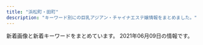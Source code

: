 ```yaml
---
title: "浜松町・田町"
description: "キーワード別にの巨乳アジアン・チャイナエステ嬢情報をまとめました。"
---
```


新着画像と新着キーワードをまとめています。
2021年06月09日の情報です。

<DmmAffiliateIns />
<KeywordTable
  shops={
    [
    {
        "station": "JR\u65b0\u6a4b\u99c5\u65e5\u6bd4\u8c37\u53e3",
        "name": "\u30bb\u30cf\u30c8",
        "url": "http://melpomene-est.biz/",
        "keywords": {
            "87": 6,
            "86": 31
        },
        "img_links": [
            "http://melpomene-est.biz/images/b6.jpg",
            "http://melpomene-est.biz/images/tel.png",
            "http://melpomene-est.biz/images/b4.jpg",
            "http://melpomene-est.biz/images/cg09.jpg",
            "http://melpomene-est.biz/images/r4.jpg",
            "http://melpomene-est.biz/images/b5.jpg",
            "http://melpomene-est.biz/images/ac1.jpg",
            "http://melpomene-est.biz/images/cg03.jpg",
            "http://melpomene-est.biz/images/cg06.jpg",
            "http://melpomene-est.biz/images/kan.jpg",
            "http://melpomene-est.biz/images/r5.jpg",
            "http://melpomene-est.biz/images/ac4.jpg",
            "http://melpomene-est.biz/images/ac2.jpg",
            "http://melpomene-est.biz/images/cg02.jpg",
            "http://melpomene-est.biz/images/b2.jpg",
            "http://melpomene-est.biz/images/r6.jpg",
            "http://melpomene-est.biz/images/roser.png",
            "http://melpomene-est.biz/images/qrc.png",
            "http://melpomene-est.biz/images/b1.jpg",
            "http://melpomene-est.biz/images/cg08.jpg",
            "http://melpomene-est.biz/images/cg05.jpg",
            "http://melpomene-est.biz/images/rosel.png",
            "http://melpomene-est.biz/images/r3.jpg",
            "http://melpomene-est.biz/images/b3.jpg",
            "http://melpomene-est.biz/images/r1.jpg",
            "http://melpomene-est.biz/images/ac3.jpg",
            "http://melpomene-est.biz/images/cg01.jpg",
            "http://melpomene-est.biz/images/r2.jpg"
        ]
    },
    {
        "keywords": {
            "C": 19,
            "E": 4,
            "D": 20,
            "87": 28,
            "\u30bb\u30af\u30b7\u30fc": 3
        },
        "img_links": [
            "http://www.momigoku.mensest.com/images/mobile.jpg",
            "http://www.momigoku.mensest.com/files/004-02.jpg",
            "http://www.momigoku.mensest.com/files/001-02.jpg",
            "http://www.momigoku.mensest.com/files/003.jpg",
            "http://www.momigoku.mensest.com/files/004-03.jpg",
            "http://www.momigoku.mensest.com/photo_news/upimg/8319560bd95f8c3e68_0.jpg",
            "http://www.momigoku.mensest.com/files/006-02.jpg",
            "http://www.momigoku.mensest.com/files/001.jpg",
            "http://www.momigoku.mensest.com/files/005.jpg",
            "http://www.momigoku.mensest.com/files/002-02.jpg",
            "http://www.momigoku.mensest.com/files/006-03.jpg",
            "http://www.momigoku.mensest.com/files/002-03.jpg",
            "http://www.momigoku.mensest.com/files/007.jpg",
            "http://www.momigoku.mensest.com/files/001-03.jpg",
            "http://www.momigoku.mensest.com/files/004.jpg",
            "http://www.momigoku.mensest.com/photo_news/upimg/3223360c02f1517deb_0.jpg",
            "http://www.momigoku.mensest.com/files/007-03.jpg",
            "http://www.momigoku.mensest.com/files/003-03.jpg",
            "http://www.momigoku.mensest.com/images/r3.jpg",
            "http://www.momigoku.mensest.com/files/005-02.jpg",
            "http://www.momigoku.mensest.com/files/005-03.jpg",
            "http://www.momigoku.mensest.com/files/003-02.jpg",
            "http://www.momigoku.mensest.com/files/006.jpg",
            "http://www.momigoku.mensest.com/images/line.png",
            "http://www.momigoku.mensest.com/files/002.jpg",
            "http://www.momigoku.mensest.com/files/007-02.jpg"
        ],
        "url": "http://www.momigoku.mensest.com/",
        "station": "JR\u65b0\u6a4b\u99c5\u70cf\u68ee\u53e3",
        "name": "\u3082\u307f\u6975"
    },
    {
        "img_links": [
            "http://body-heal.net/images/show.jpg",
            "http://body-heal.net/images/store/06.jpg",
            "http://body-heal.net/images/store/04.jpg",
            "http://body-heal.net/staffPhoto/b20180721035111.jpg",
            "http://body-heal.net/images/access/03.jpg",
            "http://body-heal.net/staffPhoto/b20190608222039.jpg",
            "http://body-heal.net/staffPhoto/b20190120201033.jpg",
            "http://body-heal.net/images/access/01.jpg",
            "http://body-heal.net/staffPhoto/b20190218130854.jpg",
            "http://body-heal.net/js/sliderLine/slide_next.png",
            "http://body-heal.net/images/store/05.jpg",
            "http://body-heal.net/js/sliderLine/slide_prev.png",
            "http://body-heal.net/images/access/02.jpg",
            "http://body-heal.net/images/store/01.jpg",
            "http://body-heal.net/images/access/04.jpg",
            "http://body-heal.net/staffPhoto/b20180926231950.jpg",
            "http://body-heal.net/uploadfiles/images/campaignBodyHealNet.jpg",
            "http://body-heal.net/images/access/05.jpg",
            "http://body-heal.net/staffPhoto/b20190117105438.jpg",
            "http://body-heal.net/staffPhoto/b20190608220420.jpg"
        ],
        "station": "JR\u7530\u753a\u99c5\u4e09\u7530\u53e3",
        "keywords": {
            "87": 6,
            "84": 4,
            "88": 10,
            "E": 6,
            "85": 4
        },
        "url": "http://body-heal.net/",
        "name": "Tami"
    },
    {
        "keywords": {},
        "station": "JR\u65b0\u6a4b\u99c5\u70cf\u68ee\u53e3",
        "img_links": [],
        "name": "LEON",
        "url": "http://es-leon.link/"
    },
    {
        "station": "JR\u6d5c\u677e\u753a\u99c5\u5317\u53e3",
        "img_links": [
            "https://hamamatsucho-esthe.work/icon/twitter.png",
            "https://hamamatsucho-esthe.work/staff/sora-l1.jpg",
            "https://hamamatsucho-esthe.work/images/qrcode.png",
            "https://hamamatsucho-esthe.work/2020/11/06/momo-s1.jpg",
            "https://hamamatsucho-esthe.work/staff/sora-s1.jpg",
            "https://hamamatsucho-esthe.work/staff/maki-l1.jpg",
            "https://hamamatsucho-esthe.work/images/footer-r.png",
            "https://hamamatsucho-esthe.work/menu/info.png",
            "https://hamamatsucho-esthe.work/2021/06/04/yuki-s1.jpg",
            "https://hamamatsucho-esthe.work/room/4-l.jpg",
            "https://hamamatsucho-esthe.work/staff/maki-s1.jpg",
            "https://hamamatsucho-esthe.work/kana01.png",
            "https://hamamatsucho-esthe.work/button/blog.png",
            "https://hamamatsucho-esthe.work/menu/home.png",
            "https://hamamatsucho-esthe.work/room/esthe1.jpg",
            "https://hamamatsucho-esthe.work/2018/12/26/sayaka-s1.jpg",
            "https://hamamatsucho-esthe.work/room/1-l.jpg",
            "https://hamamatsucho-esthe.work/menu/gallery.png",
            "https://hamamatsucho-esthe.work/staff/riko-s1.jpg",
            "https://hamamatsucho-esthe.work/images/main1.jpg",
            "https://hamamatsucho-esthe.work/2020/07/30/maki-s1.jpg",
            "https://hamamatsucho-esthe.work/2019/11/05/nanami-s1.jpg",
            "https://hamamatsucho-esthe.work/2019/05/25/riko-s1.jpg",
            "https://hamamatsucho-esthe.work/staff/mimi-s1.jpg",
            "https://hamamatsucho-esthe.work/2021/05/20/mimi-s1.jpg",
            "https://hamamatsucho-esthe.work/images/footer-l.png",
            "https://hamamatsucho-esthe.work/images/clear.png",
            "https://hamamatsucho-esthe.work/room/3-s.jpg",
            "https://hamamatsucho-esthe.work/2020/01/05/yuki-s1.jpg",
            "https://hamamatsucho-esthe.work/menu/friend.png",
            "https://hamamatsucho-esthe.work/room/1-s.jpg",
            "https://hamamatsucho-esthe.work/staff/yuki-s1.jpg",
            "https://hamamatsucho-esthe.work/staff/riri-l1.jpg",
            "https://hamamatsucho-esthe.work/room/2-l.jpg",
            "https://hamamatsucho-esthe.work/staff/nana-s1.jpg",
            "https://hamamatsucho-esthe.work/2019/06/14/riri-s1.jpg",
            "https://hamamatsucho-esthe.work/button/staff.png",
            "https://hamamatsucho-esthe.work/2019/01/14/emi-s1.jpg",
            "https://hamamatsucho-esthe.work/staff/riri-s1.jpg",
            "https://hamamatsucho-esthe.work/staff/yuki-l1.jpg",
            "https://hamamatsucho-esthe.work/room/esthe3.jpg",
            "https://hamamatsucho-esthe.work/staff/mimi-l1.jpg",
            "https://hamamatsucho-esthe.work/icon/line.png",
            "https://hamamatsucho-esthe.work/icon/google_plus.png",
            "https://hamamatsucho-esthe.work/room/3-l.jpg",
            "https://hamamatsucho-esthe.work/room/esthe2.jpg",
            "https://hamamatsucho-esthe.work/images/main-sp.jpg",
            "https://hamamatsucho-esthe.work/button/home.png",
            "https://hamamatsucho-esthe.work/2021/04/22/nana-s1.jpg",
            "https://hamamatsucho-esthe.work/menu/blog.png",
            "https://hamamatsucho-esthe.work/room/2-s.jpg",
            "https://hamamatsucho-esthe.work/2021/03/26/riri-s1.jpg",
            "https://hamamatsucho-esthe.work/room/4-s.jpg",
            "https://hamamatsucho-esthe.work/2018/11/09/kana-s1.jpg",
            "https://hamamatsucho-esthe.work/2019/05/25/koko-s1.jpg",
            "https://hamamatsucho-esthe.work/images/flower.png",
            "https://hamamatsucho-esthe.work/icon/facebook.png",
            "https://hamamatsucho-esthe.work/staff/nana-l1.jpg"
        ],
        "url": "https://hamamatsucho-esthe.work/",
        "name": "Artemis",
        "keywords": {
            "F": 5,
            "D": 15,
            "C": 10
        }
    },
    {
        "url": "https://minazuki-tokyo.com/",
        "img_links": [
            "https://minazuki-tokyo.com/wp-content/uploads/2021/03/top10.png",
            "https://minazuki-tokyo.com/wp-content/uploads/2021/02/t05.png",
            "https://minazuki-tokyo.com/wp-content/uploads/2020/11/photo01.png",
            "https://minazuki-tokyo.com/wp-content/uploads/2021/02/ayu.png",
            "https://minazuki-tokyo.com/wp-content/uploads/2021/02/sm01.png",
            "https://minazuki-tokyo.com/wp-content/uploads/2021/02/2-09.png",
            "https://minazuki-tokyo.com/wp-content/uploads/2021/02/koyuri.png",
            "https://minazuki-tokyo.com/wp-content/uploads/2021/02/haru.png",
            "https://minazuki-tokyo.com/wp-content/uploads/2021/02/top1.png",
            "https://minazuki-tokyo.com/wp-content/uploads/2021/02/t04.png",
            "https://minazuki-tokyo.com/wp-content/uploads/2021/02/cam.png",
            "https://minazuki-tokyo.com/wp-content/uploads/2021/02/sm02.png",
            "https://minazuki-tokyo.com/wp-content/uploads/2021/02/sm03.png",
            "https://minazuki-tokyo.com/wp-content/uploads/2020/11/photo04.png",
            "https://minazuki-tokyo.com/wp-content/uploads/2021/02/koyuri-1.jpg",
            "https://minazuki-tokyo.com/wp-content/uploads/2021/02/t03.png",
            "https://minazuki-tokyo.com/wp-content/uploads/2021/02/yumi.png",
            "https://minazuki-tokyo.com/wp-content/uploads/2021/02/top2.png",
            "https://minazuki-tokyo.com/wp-content/uploads/2021/02/sm04.png",
            "https://minazuki-tokyo.com/wp-content/uploads/2021/02/yuyu2.jpg",
            "https://minazuki-tokyo.com/wp-content/uploads/2021/02/price.png",
            "https://minazuki-tokyo.com/wp-content/uploads/2021/02/haru.jpg",
            "https://minazuki-tokyo.com/wp-content/uploads/2021/02/ayu.jpg",
            "https://minazuki-tokyo.com/wp-content/uploads/2021/02/t02.png",
            "https://minazuki-tokyo.com/wp-content/uploads/2021/02/t07.png",
            "https://minazuki-tokyo.com/wp-content/uploads/2021/02/yumi.jpg",
            "https://minazuki-tokyo.com/wp-content/uploads/2020/11/photo02.png",
            "https://minazuki-tokyo.com/wp-content/uploads/2021/02/t08.png",
            "https://minazuki-tokyo.com/wp-content/uploads/2021/02/t06.png",
            "https://minazuki-tokyo.com/wp-content/uploads/2020/11/photo05.png",
            "https://minazuki-tokyo.com/wp-content/uploads/2020/11/photo03.png",
            "https://minazuki-tokyo.com/wp-content/uploads/2021/02/t01.png",
            "https://minazuki-tokyo.com/wp-content/uploads/2021/02/yuyu.png"
        ],
        "station": "JR\u6d5c\u677e\u753a\u99c5\u5357\u53e3",
        "keywords": {
            "90": 4,
            "87": 4,
            "86": 4,
            "85": 4,
            "83": 4
        },
        "name": "\u6c34\u7121\u6708\uff5e\u307f\u306a\u3065\u304d\uff5e"
    },
    {
        "url": "http://www.himawari.mensest.com/",
        "name": "\u3072\u307e\u308f\u308a",
        "keywords": {
            "D": 2,
            "C": 3,
            "87": 2,
            "86": 3
        },
        "station": "JR\u6d5c\u677e\u753a\u99c5\u5317\u53e3",
        "img_links": [
            "http://www.himawari.mensest.com/images/bj1.jpg",
            "http://www.himawari.mensest.com/images/top.png",
            "http://www.himawari.mensest.com/files/005-02.jpg",
            "http://www.himawari.mensest.com/images/s_info.jpg",
            "http://www.himawari.mensest.com/files/006.jpg",
            "http://www.himawari.mensest.com/files/005.jpg",
            "http://www.himawari.mensest.com/images/s_link.jpg",
            "http://www.himawari.mensest.com/files/002.jpg",
            "http://www.himawari.mensest.com/images/hua.jpg",
            "http://www.himawari.mensest.com/files/004.jpg",
            "http://www.himawari.mensest.com/files/002-02.jpg",
            "http://www.himawari.mensest.com/files/004-02.jpg",
            "http://www.himawari.mensest.com/images/s_staff.jpg",
            "http://www.himawari.mensest.com/files/003-02.jpg",
            "http://www.himawari.mensest.com/images/bj3.jpg",
            "http://www.himawari.mensest.com/files/003.jpg",
            "http://www.himawari.mensest.com/files/006-02.jpg",
            "http://www.himawari.mensest.com/images/s_news.jpg",
            "http://www.himawari.mensest.com/images/mobile.jpg"
        ]
    },
    {
        "url": "https://hamamatsucho-mensesthe.com/",
        "station": "JR\u6d5c\u677e\u753a\u99c5\u5317\u53e3",
        "img_links": [
            "https://hamamatsucho-mensesthe.com/images/footer-l.png",
            "https://hamamatsucho-mensesthe.com/images/header3.png",
            "https://hamamatsucho-mensesthe.com/images/main-sp.jpg",
            "https://hamamatsucho-mensesthe.com/menu/home.png",
            "https://hamamatsucho-mensesthe.com/2017/10/08/ruru-s1.jpg",
            "https://hamamatsucho-mensesthe.com/room/1.jpg",
            "https://hamamatsucho-mensesthe.com/staff/arisa-l1.jpg",
            "https://hamamatsucho-mensesthe.com/2018/12/21/koko-s1.jpg",
            "https://hamamatsucho-mensesthe.com/kumi2.jpg",
            "https://hamamatsucho-mensesthe.com/staff/yoko-s1.jpg",
            "https://hamamatsucho-mensesthe.com/kumi1.jpg",
            "https://hamamatsucho-mensesthe.com/icon/facebook.png",
            "https://hamamatsucho-mensesthe.com/button/home.png",
            "https://hamamatsucho-mensesthe.com/room/2.jpg",
            "https://hamamatsucho-mensesthe.com/icon/google_plus.png",
            "https://hamamatsucho-mensesthe.com/room/esthe2.jpg",
            "https://hamamatsucho-mensesthe.com/staff/yoko-l1.jpg",
            "https://hamamatsucho-mensesthe.com/room/esthe3.jpg",
            "https://hamamatsucho-mensesthe.com/staff/nana-s1.jpg",
            "https://hamamatsucho-mensesthe.com/room/esthe1.jpg",
            "https://hamamatsucho-mensesthe.com/icon/twitter.png",
            "https://hamamatsucho-mensesthe.com/images/footer-r.png",
            "https://hamamatsucho-mensesthe.com/room/4.jpg",
            "https://hamamatsucho-mensesthe.com/menu/info.png",
            "https://hamamatsucho-mensesthe.com/images/clear.png",
            "https://hamamatsucho-mensesthe.com/2018/12/21/yuyu-s1.jpg",
            "https://hamamatsucho-mensesthe.com/menu/gallery.png",
            "https://hamamatsucho-mensesthe.com/2018/11/23/arisa-s1.jpg",
            "https://hamamatsucho-mensesthe.com/staff/yuyu-s1.jpg",
            "https://hamamatsucho-mensesthe.com/button/sche.png",
            "https://hamamatsucho-mensesthe.com/menu/sche.png",
            "https://hamamatsucho-mensesthe.com/room/3.jpg",
            "https://hamamatsucho-mensesthe.com/menu/friend.png",
            "https://hamamatsucho-mensesthe.com/miyuki01.png",
            "https://hamamatsucho-mensesthe.com/staff/yuyu-l1.jpg",
            "https://hamamatsucho-mensesthe.com/button/staff.png",
            "https://hamamatsucho-mensesthe.com/staff/arisa-s1.jpg",
            "https://hamamatsucho-mensesthe.com/staff/koko-s1.jpg",
            "https://hamamatsucho-mensesthe.com/staff/nana-l1.jpg",
            "https://hamamatsucho-mensesthe.com/staff/koko-l1.jpg",
            "https://hamamatsucho-mensesthe.com/icon/line.png",
            "https://hamamatsucho-mensesthe.com/nana03.png",
            "https://hamamatsucho-mensesthe.com/images/flower.png",
            "https://hamamatsucho-mensesthe.com/2018/03/02/anna-s1.jpg",
            "https://hamamatsucho-mensesthe.com/images/main1.jpg"
        ],
        "name": "Oriental Spa",
        "keywords": {}
    },
    {
        "station": "JR\u65b0\u6a4b\u99c5\u70cf\u68ee\u53e3",
        "url": "https://aroma-queen.work/",
        "img_links": [
            "https://aroma-queen.work/images/st/st_koy_2.jpg",
            "https://aroma-queen.work/images/st/st_.jpg",
            "https://aroma-queen.work/images/st/st_kou1.jpg",
            "https://aroma-queen.work/images/st/st_eri.jpg",
            "https://aroma-queen.work/images/st/st_huxa.jpg",
            "https://aroma-queen.work/images/st/st_mirror_3.jpg",
            "https://aroma-queen.work/images/st/st_hara.jpg",
            "https://aroma-queen.work/images/st/st_bibi_2.jpg",
            "https://aroma-queen.work/images/st/st_chiba_2.jpg",
            "https://aroma-queen.work/images/st/st_ou_1.jpg",
            "https://aroma-queen.work/images/st/st_pink_3.jpg",
            "https://aroma-queen.work/images/st/st_party_2.jpg",
            "https://aroma-queen.work/images/st/st_sofea_2.jpg",
            "https://aroma-queen.work/images/st/st_kaori_2.jpg",
            "https://aroma-queen.work/images/st/st_10_1.jpg",
            "https://aroma-queen.work/images/st/st_yuyu.jpg",
            "https://aroma-queen.work/images/st/st_min_2.jpg",
            "https://aroma-queen.work/images/st/st_ryuu_2.jpg",
            "https://aroma-queen.work/images/st/st_rei_2.jpg",
            "https://aroma-queen.work/images/st/st_coco_2.jpg",
            "https://aroma-queen.work/images/st/st_nana_1.jpg",
            "https://aroma-queen.work/images/st/st_get_3.jpg",
            "https://aroma-queen.work/images/st/st_aya.jpg",
            "https://aroma-queen.work/images/st/st_nori.jpg",
            "https://aroma-queen.work/images/top_campaign_spring.jpg",
            "https://aroma-queen.work/images/st/st_nuna3.jpg",
            "https://aroma-queen.work/images/st/st_cindy.jpg",
            "https://aroma-queen.work/images/st/st_dan_3.jpg",
            "https://aroma-queen.work/images/st/st_17.jpg",
            "https://aroma-queen.work/images/st/st_20.jpg",
            "https://aroma-queen.work/images/st/st_7_1.jpg",
            "https://aroma-queen.work/images/st/st_jj_1.jpg",
            "https://aroma-queen.work/images/st/st_aigo.jpg",
            "https://aroma-queen.work/images/st/st_sakura_1.jpg",
            "https://aroma-queen.work/images/st/st_nana.jpg",
            "https://aroma-queen.work/images/st/st_anan.jpg",
            "https://aroma-queen.work/images/st/st_13.jpg",
            "https://aroma-queen.work/images/st/st_bibi_1.jpg",
            "https://aroma-queen.work/images/st/st_22.jpg",
            "https://aroma-queen.work/images/st/st_kiki_1.jpg",
            "https://aroma-queen.work/images/st/st_risa_1.jpg",
            "https://aroma-queen.work/images/st/st_18.jpg",
            "https://aroma-queen.work/images/st/st_yuri.jpg",
            "https://aroma-queen.work/images/st/st_5_1.jpg",
            "https://aroma-queen.work/images/top_campaign_dec.jpg",
            "https://aroma-queen.work/images/st/st_bibi.jpg",
            "https://aroma-queen.work/images/st/st_joy_1.jpg",
            "https://aroma-queen.work/images/st/st_honey_1.jpg",
            "https://aroma-queen.work/images/st/st_ai.jpg",
            "https://aroma-queen.work/images/st/st_saya_0.jpg",
            "https://aroma-queen.work/images/st/st_mimi_1.jpg",
            "https://aroma-queen.work/images/st/st_joy.jpg",
            "https://aroma-queen.work/images/top2.png",
            "https://aroma-queen.work/images/st/st_kei.jpg",
            "https://aroma-queen.work/images/st/st_jerry.jpg",
            "https://aroma-queen.work/images/st/st_rinda_2.jpg",
            "https://aroma-queen.work/images/st/st_yuri_3.jpg",
            "https://aroma-queen.work/images/st/st_16_1.jpg",
            "https://aroma-queen.work/images/st/st_kiki2.jpg",
            "https://aroma-queen.work/images/st/st_nanako.jpg",
            "https://aroma-queen.work/images/st/st_rena_2.jpg",
            "https://aroma-queen.work/images/st/st_aya_1.jpg",
            "https://aroma-queen.work/images/st/st_nami_1.jpg",
            "https://aroma-queen.work/images/st/st_shizuka_1.jpg",
            "https://aroma-queen.work/images/st/st_koko_1.jpg",
            "https://aroma-queen.work/images/st/st_rei.jpg",
            "https://aroma-queen.work/images/week_campaign.jpg",
            "https://aroma-queen.work/images/st/st_jasmine_1.jpg",
            "https://aroma-queen.work/images/st/st_saya_2.jpg",
            "https://aroma-queen.work/images/st/st_25.jpg",
            "https://aroma-queen.work/images/st/st_emi_1.jpg",
            "https://aroma-queen.work/images/st/st_kaori_1.jpg",
            "https://aroma-queen.work/images/st/st_angel_3.jpg",
            "https://aroma-queen.work/images/st/st_joy_2.jpg",
            "https://aroma-queen.work/images/st/st_rinda_6.jpg",
            "https://aroma-queen.work/images/st/st_dan_2.jpg",
            "https://aroma-queen.work/images/st/st_miki.jpg",
            "https://aroma-queen.work/images/st/st_mirror_2.jpg",
            "https://aroma-queen.work/images/st/st_gei.jpg",
            "https://aroma-queen.work/images/st/st_21.jpg",
            "https://aroma-queen.work/images/st/st_koko.jpg",
            "https://aroma-queen.work/images/top.png",
            "https://aroma-queen.work/images/st/st_chiba_4.jpg",
            "https://aroma-queen.work/images/st/st_5_3.jpg",
            "https://aroma-queen.work/images/st/st_chiba_1.jpg",
            "https://aroma-queen.work/images/st/st_yuri_4.jpg",
            "https://aroma-queen.work/images/st/st_aiko_1.jpg",
            "https://aroma-queen.work/images/st/st_rinda_0.jpg",
            "https://aroma-queen.work/images/st/st_ou_3.jpg",
            "https://aroma-queen.work/images/st/st_19.jpg",
            "https://aroma-queen.work/images/st/st_saya_1.jpg",
            "https://aroma-queen.work/images/st/st_rei_3.jpg",
            "https://aroma-queen.work/images/st/st_pink_1.jpg",
            "https://aroma-queen.work/images/st/st_four1.jpg",
            "https://aroma-queen.work/images/st/st_ai_1.jpg",
            "https://aroma-queen.work/images/st/st_minto_1.jpg",
            "https://aroma-queen.work/images/st/st_risa_2.jpg",
            "https://aroma-queen.work/images/st/st_lucy_3.jpg",
            "https://aroma-queen.work/images/st/st_rinda_1.jpg",
            "https://aroma-queen.work/images/st/st_maya_1.jpg",
            "https://aroma-queen.work/images/st/st_coco_1.jpg",
            "https://aroma-queen.work/images/st/st_min_4.jpg",
            "https://aroma-queen.work/images/st/st_aiko_2.jpg",
            "https://aroma-queen.work/images/st/st_kou2.jpg",
            "https://aroma-queen.work/images/st/st_hana_2.jpg",
            "https://aroma-queen.work/images/st/st_hara3.jpg",
            "https://aroma-queen.work/images/st/st_ou_2.jpg",
            "https://aroma-queen.work/images/st/st_mayumi_1.jpg",
            "https://aroma-queen.work/images/st/st_yumi.jpg",
            "https://aroma-queen.work/images/st/st_dan_1.jpg",
            "https://aroma-queen.work/images/st/st_nina_3.jpg",
            "https://aroma-queen.work/images/st/st_5_2.jpg",
            "https://aroma-queen.work/images/st/st_14_1.jpg",
            "https://aroma-queen.work/images/st/st_rinda_4.jpg",
            "https://aroma-queen.work/images/st/st_nuna.jpg",
            "https://aroma-queen.work/images/st/st_pink_2.jpg",
            "https://aroma-queen.work/images/st/st_nan.jpg",
            "https://aroma-queen.work/images/st/st_ai1.jpg",
            "https://aroma-queen.work/images/st/st_ami_2.jpg",
            "https://aroma-queen.work/images/st/st_yuri_2.jpg",
            "https://aroma-queen.work/images/st/st_mayumi_2.jpg",
            "https://aroma-queen.work/images/st/st_mai_1.jpg",
            "https://aroma-queen.work/images/st/st_hana_1.jpg",
            "https://aroma-queen.work/images/st/st_ai_2.jpg",
            "https://aroma-queen.work/images/st/st_angel_2.jpg",
            "https://aroma-queen.work/images/st/st_sayuri_1.jpg",
            "https://aroma-queen.work/images/st/st_cake_1.jpg",
            "https://aroma-queen.work/images/st/st_emi.jpg"
        ],
        "name": "Aroma Coco8",
        "keywords": {
            "D": 11,
            "\u30bb\u30af\u30b7\u30fc": 2,
            "\u4e73": 5,
            "\u80f8": 4,
            "F": 2,
            "E": 13
        }
    },
    {
        "name": "\u672a\u6765",
        "keywords": {},
        "url": "http://kokoro-spa.info/",
        "img_links": [
            "http://kokoro-spa.info/img/slider/2.jpg",
            "http://kokoro-spa.info/img/shop/kanban.jpg",
            "http://kokoro-spa.info/img/shop/no-pic.jpg",
            "http://kokoro-spa.info/img/pickup.jpg",
            "http://kokoro-spa.info/img/ttl_info.png",
            "http://kokoro-spa.info/img/qrcode.png",
            "http://kokoro-spa.info/img/ttl_news.png"
        ],
        "station": "JR\u65b0\u6a4b\u99c5\u70cf\u68ee\u53e3"
    },
    {
        "name": "SERA",
        "img_links": [
            "https://hamamatsucho-mensesthe.net/staff/top/mitsuki-s1.jpg",
            "https://hamamatsucho-mensesthe.net/staff/top/emi-s1.jpg",
            "https://hamamatsucho-mensesthe.net/wp/wp-content/uploads/2020/01/misaki-l2.jpg",
            "https://hamamatsucho-mensesthe.net/staff/top/yuki-s1.jpg",
            "https://hamamatsucho-mensesthe.net/room/room-l3.jpg",
            "https://hamamatsucho-mensesthe.net/wp/images/top2.jpg",
            "https://hamamatsucho-mensesthe.net/staff/top/yuna-s1.jpg",
            "https://hamamatsucho-mensesthe.net/staff/top/miyu-s1.jpg",
            "https://hamamatsucho-mensesthe.net/link/mens-esthe.png",
            "https://hamamatsucho-mensesthe.net/wp/icon/line.png",
            "https://hamamatsucho-mensesthe.net/wp/wp-content/uploads/2021/01/yuna.jpg",
            "https://hamamatsucho-mensesthe.net/staff/top/rin-s1.jpg",
            "https://hamamatsucho-mensesthe.net/images/flower.png",
            "https://hamamatsucho-mensesthe.net/wp/wp-content/uploads/2019/10/eri-150x150.jpg",
            "https://hamamatsucho-mensesthe.net/wp/wp-content/uploads/2021/01/yuna-150x150.jpg",
            "https://hamamatsucho-mensesthe.net/wp/wp-content/uploads/2020/10/aki-150x150.jpg",
            "https://hamamatsucho-mensesthe.net/wp/wp-content/uploads/2020/08/ayaka.jpg",
            "https://hamamatsucho-mensesthe.net/images/footer-l.png",
            "https://hamamatsucho-mensesthe.net/wp/wp-content/uploads/2019/05/nao-150x150.jpg",
            "https://hamamatsucho-mensesthe.net/icon/facebook.png",
            "https://hamamatsucho-mensesthe.net/icon/google_plus.png",
            "https://hamamatsucho-mensesthe.net/wp/icon/google_plus.png",
            "https://hamamatsucho-mensesthe.net/wp/wp-content/uploads/2020/11/urara.jpg",
            "https://hamamatsucho-mensesthe.net/staff/top/nao-s1.jpg",
            "https://hamamatsucho-mensesthe.net/wp/images/mensesthe.jpg",
            "https://hamamatsucho-mensesthe.net/wp/images/top3.jpg",
            "https://hamamatsucho-mensesthe.net/wp/wp-content/uploads/2021/05/yuki.jpg",
            "https://hamamatsucho-mensesthe.net/wp/wp-content/uploads/2020/01/mitsuki.jpg",
            "https://hamamatsucho-mensesthe.net/wp/wp-content/uploads/2019/07/0677E994-1DBF-4E0E-AB70-7CA5C034B140-150x150.jpeg",
            "https://hamamatsucho-mensesthe.net/room/room-l2.jpg",
            "https://hamamatsucho-mensesthe.net/wp/images/clear.png",
            "https://hamamatsucho-mensesthe.net/room/room-l6.jpg",
            "https://hamamatsucho-mensesthe.net/images/footer-r.png",
            "https://hamamatsucho-mensesthe.net/icon/line.png",
            "https://hamamatsucho-mensesthe.net/staff/top/ayaka-s1.jpg",
            "https://hamamatsucho-mensesthe.net/wp/wp-content/uploads/2019/07/587590BB-96D0-4887-BE26-3B1413FF7283-150x150.jpeg",
            "https://hamamatsucho-mensesthe.net/staff/top/aki-s1.jpg",
            "https://hamamatsucho-mensesthe.net/wp/icon/twitter.png",
            "https://hamamatsucho-mensesthe.net/icon/twitter.png",
            "https://hamamatsucho-mensesthe.net/wp/wp-content/uploads/2020/01/emi-l1.jpg",
            "https://hamamatsucho-mensesthe.net/wp/wp-content/uploads/2020/02/stand-by.jpg",
            "https://hamamatsucho-mensesthe.net/wp/wp-content/uploads/2020/02/1714CAA8-3D57-4009-AB72-F5A8E6B60310.jpeg",
            "https://hamamatsucho-mensesthe.net/room/room-l5.jpg",
            "https://hamamatsucho-mensesthe.net/wp/icon/facebook.png",
            "https://hamamatsucho-mensesthe.net/images/clear.png",
            "https://hamamatsucho-mensesthe.net/room/room-l4.jpg",
            "https://hamamatsucho-mensesthe.net/wp/wp-content/uploads/2019/05/alice-150x150.jpg",
            "https://hamamatsucho-mensesthe.net/wp/wp-content/uploads/2020/02/nana.jpg",
            "https://hamamatsucho-mensesthe.net/wp/wp-content/uploads/2021/05/yuki-s1-150x150.jpg",
            "https://hamamatsucho-mensesthe.net/wp/images/top1.jpg",
            "https://hamamatsucho-mensesthe.net/room/room-l1.jpg",
            "https://hamamatsucho-mensesthe.net/wp/wp-content/uploads/2019/05/rin-150x150.jpg",
            "https://hamamatsucho-mensesthe.net/wp/wp-content/uploads/2018/11/yui-l1.jpg"
        ],
        "url": "https://hamamatsucho-mensesthe.net/",
        "keywords": {
            "E": 6,
            "C": 7,
            "D": 20
        },
        "station": "JR\u6d5c\u677e\u753a\u99c5\u5317\u53e3"
    },
    {
        "station": "JR\u6d5c\u677e\u753a\u99c5\u5357\u53e3",
        "name": "Pandora*\u30d1\u30f3\u30c9\u30e9",
        "url": "http://www.es-tokyo.link",
        "img_links": [
            "http://www.es-tokyo.link/img/ami1.jpg",
            "http://www.es-tokyo.link/images/b3.jpg",
            "http://www.es-tokyo.link/images/31.jpg",
            "http://www.es-tokyo.link/img/minami1.jpg",
            "http://www.es-tokyo.link/images/30.jpg",
            "http://www.es-tokyo.link/images/27.jpg",
            "http://www.es-tokyo.link/images/19.jpg",
            "http://www.es-tokyo.link/images/b1.jpg",
            "http://www.es-tokyo.link/images/news.jpg",
            "http://www.es-tokyo.link/img/kaori1.jpg",
            "http://www.es-tokyo.link/images/22.jpg",
            "http://www.es-tokyo.link/images/3.jpg",
            "http://www.es-tokyo.link/images/head.jpg",
            "http://www.es-tokyo.link/img/erin1.jpg",
            "http://www.es-tokyo.link/images/int2.jpg",
            "http://www.es-tokyo.link/img/erin2.jpg",
            "http://www.es-tokyo.link/images/int1.jpg",
            "http://www.es-tokyo.link/images/b2.jpg",
            "http://www.es-tokyo.link/img/naomi1.jpg",
            "http://www.es-tokyo.link/images/32.jpg",
            "http://www.es-tokyo.link/images/24.jpg",
            "http://www.es-tokyo.link/images/tel.jpg",
            "http://www.es-tokyo.link/img/izumi2.jpg",
            "http://www.es-tokyo.link/images/sys1.jpg",
            "http://www.es-tokyo.link/img/izumi1.jpg",
            "http://www.es-tokyo.link/images/23.jpg",
            "http://www.es-tokyo.link/img/yui1.jpg",
            "http://www.es-tokyo.link/images/25.jpg",
            "http://www.es-tokyo.link/images/staff_t.jpg",
            "http://www.es-tokyo.link/img/momoko1.jpg",
            "http://www.es-tokyo.link/images/s1.png",
            "http://www.es-tokyo.link/images/9.jpg",
            "http://www.es-tokyo.link/images/mobile.jpg",
            "http://www.es-tokyo.link/img/minami2.jpg",
            "http://www.es-tokyo.link/img/emili1.jpg",
            "http://www.es-tokyo.link/images/interior_t.jpg",
            "http://www.es-tokyo.link/img/miwa1.jpg",
            "http://www.es-tokyo.link/images/5.jpg",
            "http://www.es-tokyo.link/img/hikari1.jpg",
            "http://www.es-tokyo.link/img/suzu1.jpg",
            "http://www.es-tokyo.link/img/rin1.jpg",
            "http://www.es-tokyo.link/images/newface.jpg",
            "http://www.es-tokyo.link/images/sys2.jpg",
            "http://www.es-tokyo.link/images/28.jpg",
            "http://www.es-tokyo.link/images/20.jpg",
            "http://www.es-tokyo.link/img/mayu1.jpg"
        ],
        "keywords": {}
    },
    {
        "img_links": [
            "http://yukizhouse00.web.fc2.com/images/slider/slid1.jpg",
            "http://yukizhouse00.web.fc2.com/images/portfolio/work-5.jpg",
            "http://yukizhouse00.web.fc2.com/images/portfolio/work-1.jpg",
            "http://yukizhouse00.web.fc2.com/images/portfolio/work-4.jpg",
            "http://yukizhouse00.web.fc2.com/images/slider/slid2.jpg",
            "http://yukizhouse00.web.fc2.com/images/portfolio/work-6.jpg",
            "http://yukizhouse00.web.fc2.com/images/portfolio/work-2.jpg",
            "http://yukizhouse00.web.fc2.com/images/portfolio/work-3.jpg"
        ],
        "url": "http://yukizhouse00.web.fc2.com/",
        "station": "JR\u6d5c\u677e\u753a\u99c5\u5357\u53e3",
        "keywords": {},
        "name": "Yuki\u2019s House"
    },
    {
        "img_links": [
            "http://tamachi-en.link/images/g5.jpg",
            "http://tamachi-en.link/images/top.jpg",
            "http://tamachi-en.link/images/g4.jpg",
            "http://tamachi-en.link/images/g3.jpg",
            "http://tamachi-en.link/images/g6.jpg",
            "http://tamachi-en.link/images/g1.jpg",
            "http://tamachi-en.link/images/zi_staff.png",
            "http://tamachi-en.link/images/zi_link.png",
            "http://tamachi-en.link/images/mobile.png",
            "http://tamachi-en.link/images/g8.jpg",
            "http://tamachi-en.link/images/g2.jpg",
            "http://tamachi-en.link/images/new1.jpg",
            "http://tamachi-en.link/images/sakula.jpg",
            "http://tamachi-en.link/images/g0.jpg"
        ],
        "keywords": {
            "C": 16
        },
        "url": "http://tamachi-en.link/",
        "station": "JR\u7530\u753a\u99c5\u6771\u53e3",
        "name": "\u7e01"
    },
    {
        "img_links": [
            "http://romantic-est.info/img/cg091.jpg",
            "http://romantic-est.info/img/cg09.jpg",
            "http://romantic-est.info/link/menlog.jpg",
            "http://romantic-est.info/img/cg111.jpg",
            "http://romantic-est.info/img/cg071.jpg",
            "http://romantic-est.info/img/cg031.jpg",
            "http://romantic-est.info/img/r4.jpg",
            "http://romantic-est.info/img/line1.jpg",
            "https://www.est-tatsujin.jp/theme/esthe_no_tatsujin_front/banner/estbnr_s2_200x40.jpg",
            "http://romantic-est.info/img/cg07.jpg",
            "https://s-este.jp/img/common/freebanner/200_40.png",
            "http://romantic-est.info/img/r3.jpg",
            "http://romantic-est.info/img/line.jpg",
            "http://romantic-est.info/img/topimg.jpg",
            "http://romantic-est.info/img/cg06.jpg",
            "http://romantic-est.info/img/cg11.jpg",
            "http://romantic-est.info/img/cg061.jpg",
            "http://romantic-est.info/img/kan.jpg",
            "http://romantic-est.info/img/cg03.jpg",
            "http://romantic-est.info/img/topimg1.jpg",
            "http://romantic-est.info/img/r5.jpg",
            "http://romantic-est.info/img/r2.jpg",
            "http://romantic-est.info/img/r1.jpg"
        ],
        "url": "http://romantic-est.info/",
        "name": "\u30ab\u30b5\u30d6\u30e9\u30f3\u30ab",
        "keywords": {},
        "station": "\u5185\u5e78\u753a\u99c5A3"
    },
    {
        "station": "JR\u7530\u753a\u99c5\u897f\u53e3",
        "img_links": [
            "http://shiawase.mssg.jp/images/gallery/gallery_104.jpg",
            "http://shiawase.mssg.jp/images/gallery/gallery_403.jpg",
            "http://shiawase.mssg.jp/images/staff_one/staff_one_02.jpg",
            "http://shiawase.mssg.jp/images/staff_one/staff_one_05.jpg",
            "http://shiawase.mssg.jp/images/top/top_02.jpg",
            "http://shiawase.mssg.jp/images/home/top_qp.jpg",
            "http://shiawase.mssg.jp/images/staff/sta_010.jpg",
            "http://shiawase.mssg.jp/images/home/index_qup.jpg",
            "http://shiawase.mssg.jp/images/staff_one/staff_one_08.png",
            "http://shiawase.mssg.jp/images/staff/sta_0z8.jpg",
            "http://shiawase.mssg.jp/images/gallery/gallery_top.jpg",
            "http://shiawase.mssg.jp/images/staff_one/staff_one_07.png",
            "http://shiawase.mssg.jp/images/staff_image/staff_d010a.jpg",
            "http://shiawase.mssg.jp/images/system/syatem_302.jpg",
            "http://shiawase.mssg.jp/images/staff_one/staff_one_04.jpg",
            "http://shiawase.mssg.jp/images/gallery/gallery_01.jpg",
            "http://shiawase.mssg.jp/images/staff_one/staff_one_01.jpg",
            "http://shiawase.mssg.jp/images/gallery/gallery_404.jpg",
            "http://shiawase.mssg.jp/images/staff/sta_04.jpg",
            "http://shiawase.mssg.jp/images/gallery/gallery_102.jpg",
            "http://shiawase.mssg.jp/images/gallery/gallery_101.jpg",
            "http://shiawase.mssg.jp/images/gallery/gallery_401.jpg",
            "http://shiawase.mssg.jp/images/system/syatem_303.jpg",
            "http://shiawase.mssg.jp/images/home/index_03.jpg",
            "http://shiawase.mssg.jp/images/home/index_tel.jpg",
            "http://shiawase.mssg.jp/images/top/top_01.jpg",
            "http://shiawase.mssg.jp/images/top/top_08.png",
            "http://shiawase.mssg.jp/images/staff/staff_top.jpg",
            "http://shiawase.mssg.jp/images/home/index_page_top.jpg",
            "http://shiawase.mssg.jp/images/top/top_06.jpg",
            "http://shiawase.mssg.jp/images/staff_one/staff_one_top.jpg",
            "http://shiawase.mssg.jp/images/home/QR.png",
            "http://shiawase.mssg.jp/images/top/top_05.jpg",
            "http://shiawase.mssg.jp/images/gallery/gallery_402.jpg",
            "http://shiawase.mssg.jp/images/top/top_04.jpg",
            "http://shiawase.mssg.jp/images/system/syatem_301.jpg",
            "http://shiawase.mssg.jp/images/top/top_03.jpg",
            "http://shiawase.mssg.jp/images/gallery/gallery_103.jpg",
            "http://shiawase.mssg.jp/images/home/index_04.jpg",
            "http://shiawase.mssg.jp/images/staff/sta_021.jpg",
            "http://shiawase.mssg.jp/images/staff_one/staff_one_03.jpg"
        ],
        "keywords": {},
        "url": "http://shiawase.mssg.jp/",
        "name": "\u3057\u3042\u308f\u305b\uff5eSHIAWASE\uff5e"
    },
    {
        "station": "JR\u7530\u753a\u99c5\u6771\u53e3",
        "url": "http://www.k-harunoie.info/",
        "keywords": {},
        "name": "\u6625\u306e\u5bb6",
        "img_links": [
            "http://www.k-harunoie.info/imge/p-2.jpg",
            "http://www.k-harunoie.info/imge/sys.png",
            "http://www.k-harunoie.info/imge/service3.jpg",
            "http://www.k-harunoie.info/imge/s0.png",
            "http://www.k-harunoie.info/imge/p-1.jpg",
            "http://www.k-harunoie.info/imge/service1.jpg",
            "http://www.k-harunoie.info/imge/s1.png",
            "http://www.k-harunoie.info/imge/interior_t.jpg",
            "http://www.k-harunoie.info/imge/int2.png",
            "http://www.k-harunoie.info/imge/p-4.jpg",
            "http://www.k-harunoie.info/imge/botton.jpg",
            "http://www.k-harunoie.info/imge/ta.png",
            "http://www.k-harunoie.info/imge/p-5.jpg",
            "http://www.k-harunoie.info/imge/staff_t.jpg",
            "http://www.k-harunoie.info/imge/tel.png",
            "http://www.k-harunoie.info/imge/service2.jpg"
        ]
    },
    {
        "keywords": {
            "87": 3,
            "D": 5,
            "88": 1,
            "86": 1
        },
        "name": "\u5e78\u305b\u306e\u6642\u9593",
        "img_links": [
            "http://www.shiawasenojikan.esjp.info/files/003-02.jpg",
            "http://www.shiawasenojikan.esjp.info/images/link_t.jpg",
            "http://www.shiawasenojikan.esjp.info/files/010-02.jpg",
            "http://www.shiawasenojikan.esjp.info/files/010-03.jpg",
            "http://www.shiawasenojikan.esjp.info/files/001-02.jpg",
            "http://www.shiawasenojikan.esjp.info/images/news.jpg",
            "http://www.shiawasenojikan.esjp.info/files/015-03.jpg",
            "http://www.shiawasenojikan.esjp.info/files/015-02.jpg",
            "http://www.shiawasenojikan.esjp.info/files/015.jpg",
            "http://www.shiawasenojikan.esjp.info/files/003-03.jpg",
            "http://www.shiawasenojikan.esjp.info/images/sys3.jpg",
            "http://www.shiawasenojikan.esjp.info/files/001.jpg",
            "http://www.shiawasenojikan.esjp.info/files/009-02.jpg",
            "http://www.shiawasenojikan.esjp.info/files/009.jpg",
            "http://www.shiawasenojikan.esjp.info/images/tel.jpg",
            "http://www.shiawasenojikan.esjp.info/images/interior_t.jpg",
            "http://www.shiawasenojikan.esjp.info/files/003.jpg",
            "http://www.shiawasenojikan.esjp.info/images/head.jpg",
            "http://www.shiawasenojikan.esjp.info/images/int2.jpg",
            "http://www.shiawasenojikan.esjp.info/images/mobile.jpg",
            "http://www.shiawasenojikan.esjp.info/images/staff_t.jpg",
            "http://www.shiawasenojikan.esjp.info/files/001-03.jpg",
            "http://www.shiawasenojikan.esjp.info/files/010.jpg",
            "http://www.shiawasenojikan.esjp.info/files/009-03.jpg"
        ],
        "station": "JR\u65b0\u6a4b\u99c5\u65e5\u6bd4\u8c37\u53e3",
        "url": "http://www.shiawasenojikan.esjp.info/"
    },
    {
        "url": "https://www.morinokaori-massage.com/",
        "keywords": {},
        "name": "\u68ee\u306e\u9999",
        "img_links": [
            "https://static.wixstatic.com/media/c0eb72_068fd8e3a6034963bb1dcf1002759294~mv2.png",
            "https://static.wixstatic.com/media/c0eb72_9f57c6ba804e4a55805040f7832a3bb9~mv2.png",
            "https://static.wixstatic.com/media/c0eb72_349ce6f6faed4c09b9ec1e412ba7a370~mv2.jpg",
            "https://static.wixstatic.com/media/c0eb72_026f8703429f4d1a93067d6664ba9e24~mv2.png",
            "https://static.wixstatic.com/media/c0eb72_43f5a28bd3004602b64ed4bc3095af0e~mv2.png"
        ],
        "station": "JR\u7530\u753a\u99c5\u897f\u53e3"
    }
]
}
/>
<DmmAffiliateScript />
